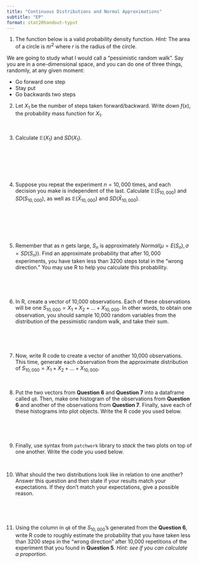 ```yaml
---
title: "Continuous Distributions and Normal Approximations"
subtitle: "EP"
format: stat20handout-typst
---
```


\begin{center}
\textbf{This problem set will not be graded. Its materials will be tested on Quiz 2. We recommend that you work on it as study material.}
\end{center}

@. The function below is a valid probability density function. *Hint:* The area of a circle is $\pi r^2$ where $r$ is the radius of the circle.

<!-- ![](images/circle.png){width=5, height=5, fig-align="left"} -->

<!-- $\textcolor{white}{space space space}$ $\bigcirc$ True $\textcolor{white}{space space space}$ $\bigcirc$ False -->


We are going to study what I would call a "pessimistic random walk". Say you are in a one-dimensional space, and you can do one of three things, randomly, at any given moment:

-   Go forward one step
-   Stay put
-   Go backwards two steps

@. Let $X_1$ be the number of steps taken forward/backward. 
Write down $f(x)$, the probability mass function for $X_1$.

\


@. Calculate $\mathbb{E}(X_1)$ and $SD(X_1)$.

\

\

\


@. Suppose you repeat the experiment $n = 10,000$ times, and each decision you make is independent of the last. Calculate $\mathbb{E}(S_{10,000})$ and $SD(S_{10,000})$, as well as  $\mathbb{E}(\bar{X}_{10,000})$ and $SD(\bar{X}_{10,000})$.

\

\

\


@. Remember that as $n$ gets large, $S_n$ is approximately $Normal(\mu = E(S_n), \sigma = SD(S_n))$. Find an approximate probability that after $10,000$ experiments, you have taken less than 3200 steps total in the "wrong direction." You may use R to help you calculate this probability. 

\

\

@. In R, create a vector of 10,000 observations. Each of these observations will be one $S_{10,000} = X_1 + X_2 + ... + X_{10,000}$. In other words, to obtain one observation, you should sample 10,000 random variables from the distribution of the pessimistic random walk, and take their sum. 

\

\

@. Now, write R code to create a vector of another 10,000 observations. This time, generate each observation from the approximate distribution of $S_{10,000} = X_1 + X_2 + ... + X_{10,000}$. 

\

@. Put the two vectors from **Question 6** and **Question 7** into a dataframe called `q8`. Then, make one histogram of the observations from **Question 6** and another of the observations from **Question 7**. Finally, save each of these histograms into plot objects. Write the R code you used below.

\

\

@. Finally, use syntax from `patchwork` library to *stack* the two plots on top of one another. Write the code you used below.

\


@. What should the two distributions look like in relation to one another? Answer this question and then state if your results match your expectations. If they don't match your expectations, give a possible reason.

\

\

@. Using the column in `q8` of the $S_{10,000}$'s generated from the **Question 6**, write R code to roughly estimate the probability that you have taken less than 3200 steps in the "wrong direction" after 10,000 repetitions of the experiment that you found in **Question 5**. *Hint: see if you can calculate a proportion*.




